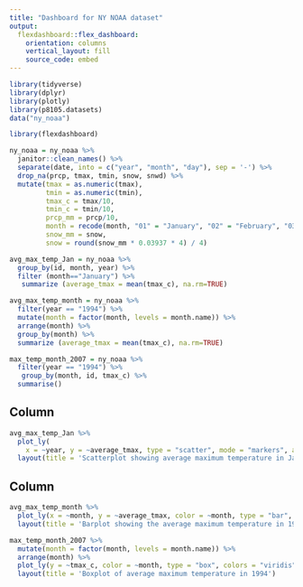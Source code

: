 ```yaml
---
title: "Dashboard for NY NOAA dataset"
output: 
  flexdashboard::flex_dashboard:
    orientation: columns
    vertical_layout: fill
    source_code: embed
---
```


```r
library(tidyverse)
library(dplyr)
library(plotly)
library(p8105.datasets)
data("ny_noaa")

library(flexdashboard)

```

```r
ny_noaa = ny_noaa %>% 
  janitor::clean_names() %>%
  separate(date, into = c("year", "month", "day"), sep = '-') %>%
  drop_na(prcp, tmax, tmin, snow, snwd) %>% 
  mutate(tmax = as.numeric(tmax),
         tmin = as.numeric(tmin),
         tmax_c = tmax/10,
         tmin_c = tmin/10,
         prcp_mm = prcp/10,
         month = recode(month, "01" = "January", "02" = "February", "03" = "March", "04" = "April", "05" = "May", "06" = "June", "07" = "July", "08" = "August", "09" = "September", "10" = "October", "11" = "November", "12" = "December"),
         snow_mm = snow, 
         snow = round(snow_mm * 0.03937 * 4) / 4)

avg_max_temp_Jan = ny_noaa %>%  
  group_by(id, month, year) %>% 
  filter (month=="January") %>% 
   summarize (average_tmax = mean(tmax_c), na.rm=TRUE) 

avg_max_temp_month = ny_noaa %>%  
  filter(year == "1994") %>% 
  mutate(month = factor(month, levels = month.name)) %>%
  arrange(month) %>% 
  group_by(month) %>% 
  summarize (average_tmax = mean(tmax_c), na.rm=TRUE) 

max_temp_month_2007 = ny_noaa %>% 
  filter(year == "1994") %>% 
   group_by(month, id, tmax_c) %>% 
  summarise()

```

Column {data-width=650}
-----------------------------------------------------------------------

```r

avg_max_temp_Jan %>%
  plot_ly(
    x = ~year, y = ~average_tmax, type = "scatter", mode = "markers", alpha = 0.5) %>% 
  layout(title = 'Scatterplot showing average maximum temperature in January')
```

Column {data-width=350}
-----------------------------------------------------------------------

```r

avg_max_temp_month %>%  
  plot_ly(x = ~month, y = ~average_tmax, color = ~month, type = "bar", colors = "viridis") %>% 
  layout(title = 'Barplot showing the average maximum temperature in 1994')

```

```r

max_temp_month_2007 %>%  
  mutate(month = factor(month, levels = month.name)) %>%
  arrange(month) %>% 
  plot_ly(y = ~tmax_c, color = ~month, type = "box", colors = "viridis") %>% 
  layout(title = 'Boxplot of average maximum temperature in 1994')
```





